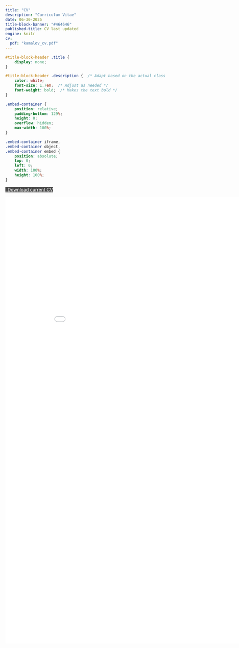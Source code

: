 ```yaml
---
title: "CV"
description: "Curriculum Vitae"
date: 06-30-2025
title-block-banner: "#464646"
published-title: CV last updated
engine: knitr 
cv:
  pdf: "kamalov_cv.pdf"
---
```


```css

#title-block-header .title {
    display: none;
}

#title-block-header .description {  /* Adapt based on the actual class or ID */
    color: white;
    font-size: 1.7em;  /* Adjust as needed */ 
    font-weight: bold;  /* Makes the text bold */
}

```

```css
.embed-container {
    position: relative;
    padding-bottom: 129%;
    height: 0;
    overflow: hidden;
    max-width: 100%;
}

.embed-container iframe,
.embed-container object,
.embed-container embed {
    position: absolute;
    top: 0;
    left: 0;
    width: 100%;
    height: 100%;
}
```

```{=html}
<style>
  .btn-black {
    background-color: #464646;
    color: white;
  }
</style>

<p class="text-center">
  <a class="btn btn-lg btn-black cv-download" href="`r rmarkdown::metadata$cv$pdf`" target="_blank">
    <i class="fa-solid fa-file-arrow-down"></i>&ensp;Download current CV
  </a>
</p>

<style>
  .embed-container {
    text-align: center;
    width: 180%;  /* Adjust as needed */
    margin: auto;  /* Centers the container */
  }

  .embed-container iframe {
    width: 100%;  /* Takes the full width of its parent container */
    height: 1400px;  /* Adjust as needed */
    border: 0.5px;
  }
</style>

<div class="embed-container">
  <iframe src="`r rmarkdown::metadata$cv$pdf`" style="border: 0.5px"></iframe>
</div>
```

